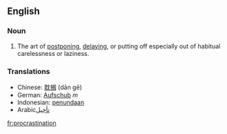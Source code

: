 ==English==

===Noun===
{{en-noun-unc}}

# The art of [[postpone|postponing]], [[delay|delaying]], or putting off especially out of habitual carelessness or laziness.

===Translations===
*Chinese: [[耽搁]] (dān gē)
*German: [[Aufschub]] ''m''
*Indonesian: [[tunda|penundaan]]
*Arabic[[تأجيل]]

[[fr:procrastination]]